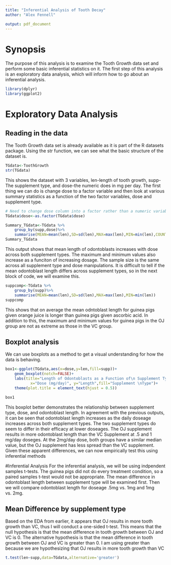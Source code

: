 ```yaml
---
title: "Inferential Analysis of Tooth Decay"
author: "Alex Fennell"

output: pdf_document
---
```

# Synopsis

The purpose of this analysis is to examine the Tooth Growth data set and perform
some basic inferential statistics on it. The first step of this analysis is an
exploratory data analysis, which will inform how to go about an inferential analysis.


```r
library(dplyr)
library(ggplot2)
```
# Exploratory Data Analysis

## Reading in the data
The Tooth Growth data set is already available as it is part of the R datasets
package. Using the str function, we can see what the basic structure of the dataset 
is.

```r
TGdata<-ToothGrowth
str(TGdata)
```

This shows the dataset with 3 variables, len-length of tooth growth, 
supp-The supplement type, and dose-the numeric does in mg per day. The first thing
we can do is change dose to a factor variable and then look at various summary statistics
as a function of the two factor variables, dose and supplement type.

```r
# Need to change dose column into a factor rather than a numeric variable
TGdata$dose<-as.factor(TGdata$dose)

Summary_TGdata<-TGdata %>%
    group_by(supp,dose)%>%
    summarise(MEAN=mean(len),SD=sd(len),MAX=max(len),MIN=min(len),COUNT=n())
Summary_TGdata
```

This output shows that mean length of odontoblasts increases with dose across both
supplement types. The maximum and minimum values also increase as a funciton of 
increasing dosage. The sample size is the same across all supplement type and
dose manipulations. It is difficult to tell if the mean odontoblast length differs
across supplement types, so in the next block of code, we will examine this.

```r
suppcomp<-TGdata %>%
    group_by(supp)%>%
    summarise(MEAN=mean(len),SD=sd(len),MAX=max(len),MIN=min(len))
suppcomp
```
 
 This shows that on average the mean odntoblast length for guinea pigs given 
 orange juice is longer than guinea pigs given ascorbic acid. In addition to this,
 the maximum and minimum values for guinea pigs in the OJ group are not as extreme
 as those in the VC group. 
 
## Boxplot analysis
We can use boxplots as a method to get a visual understanding for how the data is
behaving.

```r
box1<-ggplot(TGdata,aes(x=dose,y=len,fill=supp))+
    geom_boxplot(notch=FALSE)+
    labs(title="Length of Odontoblasts as a Function of\n Supplement Type and Doseage",
           x="Dose (mg/day)", y="Length",fill="Supplement \nType")+
    theme(plot.title = element_text(hjust = 0.5))

box1
```

This boxplot better demonstrates the relationship between supplement type, dose,
and odontoblast length. In agreement with the previous outputs, it can be seen that
odontoblast length increases as the daily doseage increases across both supplement 
types. The two supplement types do seem to differ in their efficacy at lower doseages.
The OJ supplement results in more odontoblast length than the VC Supplement at .5 
and 1 mg/day doseges. At the 2mg/day dose, both groups have a similar median value,
but the OJ supplement has less spread than the VC supplement. Given these apparent 
differences, we can now empirically test this using inferential methods

#Inferential Analysis
For the inferential analysis, we will be using indpendent samples t-tests. The 
guinea pigs did not do every treatment condition, so a paired samples t-test would
not be appropriate. The mean difference in odontoblast length between supplement 
type will be examined first. Then we will compare odontoblast length for doseage
.5mg vs. 1mg and 1mg vs. 2mg.

## Mean Difference by supplement type
Based on the EDA from earlier, it appears that OJ results in more tooth growth 
than VC, thus I will conduct a one-sided t-test. This means that the null hypothesis
is that the mean difference in tooth growth between OJ and VC is 0. The alternative
hypothesis is that the mean difference in tooth growth between OJ and VC is greater
than 0. I am using greater than because we are hypothesizing that OJ results in
more tooth growth than VC

```r
t.test(len~supp,data=TGdata,alternative='greater')

```

